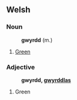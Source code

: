 == Welsh ==

=== Noun ===
:'''gwyrdd''' (m.)
# [[Green]]

=== Adjective ===
:'''gwyrdd, [[gwyrddlas]]'''
# Green
